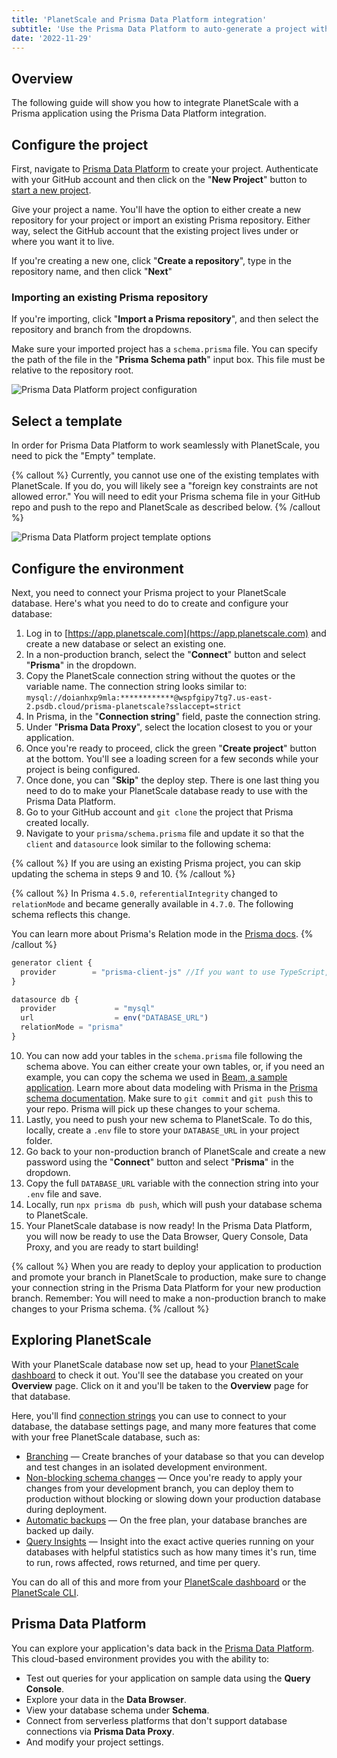 ```yaml
---
title: 'PlanetScale and Prisma Data Platform integration'
subtitle: 'Use the Prisma Data Platform to auto-generate a project with Prisma and PlanetScale and deploy it to Vercel.'
date: '2022-11-29'
---
```


## Overview

The following guide will show you how to integrate PlanetScale with a Prisma application using the Prisma Data Platform integration.

## Configure the project

First, navigate to [Prisma Data Platform](https://cloud.prisma.io/projects/) to create your project. Authenticate with your GitHub account and then click on the "**New Project**" button to [start a new project](https://cloud.prisma.io/projects/create).

Give your project a name. You'll have the option to either create a new repository for your project or import an existing Prisma repository. Either way, select the GitHub account that the existing project lives under or where you want it to live.

If you're creating a new one, click "**Create a repository**", type in the repository name, and then click "**Next**"

### Importing an existing Prisma repository

If you're importing, click "**Import a Prisma repository**", and then select the repository and branch from the dropdowns.

Make sure your imported project has a `schema.prisma` file. You can specify the path of the file in the "**Prisma Schema path**" input box. This file must be relative to the repository root.

![Prisma Data Platform project configuration](/docs/tutorials/prisma-data-platform-integration/project.png)

## Select a template

In order for Prisma Data Platform to work seamlessly with PlanetScale, you need to pick the "Empty" template.

{% callout %}
Currently, you cannot use one of the existing templates with PlanetScale. If you do, you will likely see a "foreign key constraints are not allowed error." You will need to edit your Prisma schema file in your GitHub repo and push to the repo and PlanetScale as described below.
{% /callout %}

![Prisma Data Platform project template options](/docs/tutorials/prisma-data-platform-integration/templates.png)

## Configure the environment

Next, you need to connect your Prisma project to your PlanetScale database. Here's what you need to do to create and configure your database:

1. Log in to [https://app.planetscale.com](https://app.planetscale.com) and create a new database or select an existing one.
2. In a non-production branch, select the "**Connect**" button and select "**Prisma**" in the dropdown.
3. Copy the PlanetScale connection string without the quotes or the variable name. The connection string looks similar to: `mysql://doianhxp9mla:************@wspfgipy7tg7.us-east-2.psdb.cloud/prisma-planetscale?sslaccept=strict`
4. In Prisma, in the "**Connection string**" field, paste the connection string.
5. Under "**Prisma Data Proxy**", select the location closest to you or your application.
6. Once you're ready to proceed, click the green "**Create project**" button at the bottom. You'll see a loading screen for a few seconds while your project is being configured.
7. Once done, you can "**Skip**" the deploy step. There is one last thing you need to do to make your PlanetScale database ready to use with the Prisma Data Platform.
8. Go to your GitHub account and `git clone` the project that Prisma created locally.
9. Navigate to your `prisma/schema.prisma` file and update it so that the `client` and `datasource` look similar to the following schema:

{% callout %}
If you are using an existing Prisma project, you can skip updating the schema in steps 9 and 10.
{% /callout %}

{% callout %}
In Prisma `4.5.0`, `referentialIntegrity` changed to `relationMode` and became generally available in `4.7.0`. The following schema reflects this change.

You can learn more about Prisma's Relation mode in the
[Prisma docs](https://www.prisma.io/docs/concepts/components/prisma-schema/relations/relation-mode).
{% /callout %}

```js
generator client {
  provider        = "prisma-client-js" //If you want to use TypeScript, use "prisma-client-ts"
}

datasource db {
  provider             = "mysql"
  url                  = env("DATABASE_URL")
  relationMode = "prisma"
}
```

10. You can now add your tables in the `schema.prisma` file following the schema above. You can either create your own tables, or, if you need an example, you can copy the schema we used in [Beam, a sample application](https://github.com/planetscale/beam/blob/main/prisma/schema.prisma). Learn more about data modeling with Prisma in the [Prisma schema documentation](https://www.prisma.io/docs/concepts/components/prisma-schema). Make sure to `git commit` and `git push` this to your repo. Prisma will pick up these changes to your schema.
11. Lastly, you need to push your new schema to PlanetScale. To do this, locally, create a `.env` file to store your `DATABASE_URL` in your project folder.
12. Go back to your non-production branch of PlanetScale and create a new password using the "**Connect**" button and select "**Prisma**" in the dropdown.
13. Copy the full `DATABASE_URL` variable with the connection string into your `.env` file and save.
14. Locally, run `npx prisma db push`, which will push your database schema to PlanetScale.
15. Your PlanetScale database is now ready! In the Prisma Data Platform, you will now be ready to use the Data Browser, Query Console, Data Proxy, and you are ready to start building!

{% callout %}
When you are ready to deploy your application to production and promote your branch in PlanetScale to production, make sure to change your connection string in the Prisma Data Platform for your new production branch. Remember: You will need to make a non-production branch to make changes to your Prisma schema.
{% /callout %}

## Exploring PlanetScale

With your PlanetScale database now set up, head to your [PlanetScale dashboard](https://app.planetscale.com) to check it out. You'll see the database you created on your **Overview** page. Click on it and you'll be taken to the **Overview** page for that database.

Here, you'll find [connection strings](/docs/concepts/connection-strings) you can use to connect to your database, the database settings page, and many more features that come with your free PlanetScale database, such as:

- [Branching](/docs/concepts/branching) &mdash; Create branches of your database so that you can develop and test changes in an isolated development environment.
- [Non-blocking schema changes](/docs/concepts/nonblocking-schema-changes) &mdash; Once you're ready to apply your changes from your development branch, you can deploy them to production without blocking or slowing down your production database during deployment.
- [Automatic backups](/docs/concepts/back-up-and-restore) &mdash; On the free plan, your database branches are backed up daily.
- [Query Insights](/docs/concepts/query-insights) &mdash; Insight into the exact active queries running on your databases with helpful statistics such as how many times it's run, time to run, rows affected, rows returned, and time per query.

You can do all of this and more from your [PlanetScale dashboard](https://app.planetscale.com) or the [PlanetScale CLI](/cli).

## Prisma Data Platform

You can explore your application's data back in the [Prisma Data Platform](https://www.prisma.io/dataplatform). This cloud-based environment provides you with the ability to:

- Test out queries for your application on sample data using the **Query Console**.
- Explore your data in the **Data Browser**.
- View your database schema under **Schema**.
- Connect from serverless platforms that don't support database connections via **Prisma Data Proxy**.
- And modify your project settings.
